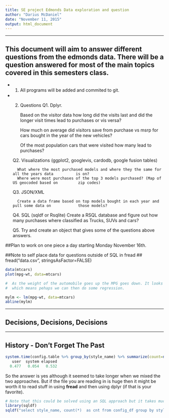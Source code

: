 ```yaml
---
title: SE project Edmonds Data exploration and question
author: "Darius McDaniel"
date: "November 11, 2015"
output: html_document
---
```


----------

## This document will aim to answer different questions from the edmonds data. There will be a question answered for most of the main topics covered in this semesters class.

+ 1. All programs will be added and commited to git.
+ 2. Questions 
    Q1. Dplyr.
        
        Based on the visitor data how long did the visits last and did the longer visit times         lead to purchases or vis versa?
        
        
        How much on average did visitors save from purchase vs msrp for cars bought in the           year of the new vehicles?
        
        Of the most population cars that were visited how many lead to purchases?
        
      
    Q2. Visualizations (ggplot2, googlevis, cardodb, google fusion tables)
        
        What where the most purchased models and where they the same for all the years data          is on?
        Where were most purchases of the top 3 models purchased? (Map of US geocoded based on         zip codes)
        
    Q3. JSON/XML
    
        Create a data frame based on top models bought in each year and pull some data on            those models?
      
    Q4. SQL (sqldf or Rsqlite)
        Create a RSQL database and figure out how many purchases where classified as Trucks,         SUVs and cars? 

    Q5. Try and create an object that gives some of the questions above answers.
    


##Plan to work on one piece a day starting Monday November 16th.


##Note to self place data for questions outside of SQL in fread
##     fread("data.csv", stringsAsFactor=FALSE)



```r
data(mtcars)
plot(mpg~wt, data=mtcars)

#  As the weight of the automobile goes up the MPG goes down. It looks to be linear
#  which means pehaps we can then do some regression. 

mylm <- lm(mpg~wt, data=mtcars)
abline(mylm)
```

---

## Decisions, Decisions, Decisions

-----

## History - Don't Forget The Past



```r

system.time(config.table %>% group_by(style_name) %>% summarize(count=n()) %>% arrange(desc(count)))
   user  system elapsed
  0.477   0.054   0.532

```

So the answer is yes although it seemed to take longer when we mixed the two approaches. But if the file you are reading in is huge then it might be worth it to read stuff in using **fread** and then using dplyr (if that is your favorite). 


```r

# Note that this could be solved using an SQL approach but it takes much longer
library(sqldf)
sqldf("select style_name, count(*)  as cnt from config_df group by style_name order by cnt desc limit 10")


```

